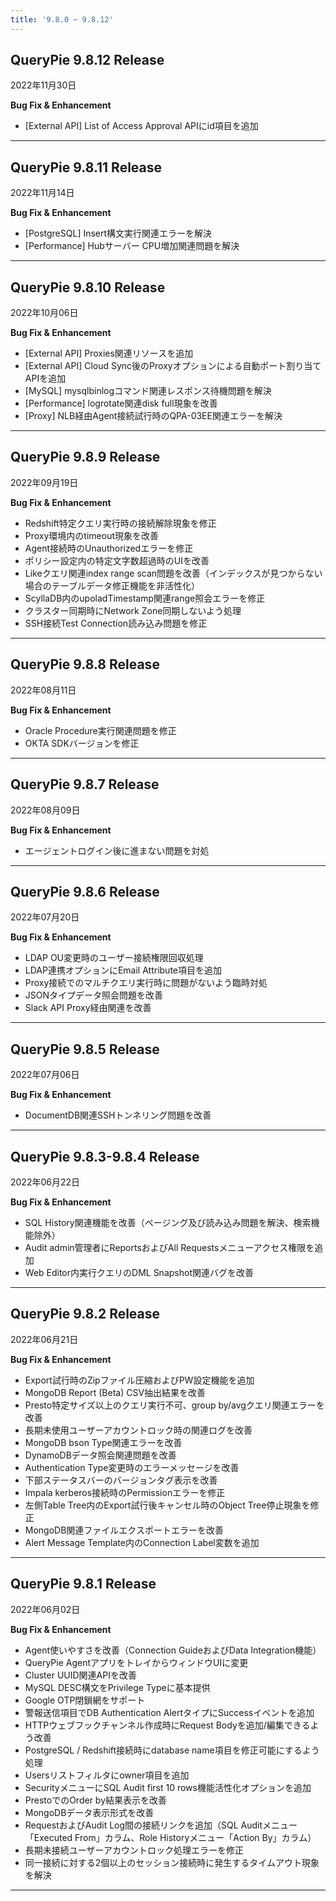 ```yaml
---
title: '9.8.0 ~ 9.8.12'
---
```



## QueryPie 9.8.12 Release 

2022年11月30日

**Bug Fix & Enhancement**

* [External API] List of Access Approval APIにid項目を追加

---

## QueryPie 9.8.11 Release 

2022年11月14日

**Bug Fix & Enhancement**

* [PostgreSQL] Insert構文実行関連エラーを解決
* [Performance] Hubサーバー CPU増加関連問題を解決

---

## QueryPie 9.8.10 Release 

2022年10月06日

**Bug Fix & Enhancement**

* [External API] Proxies関連リソースを追加
* [External API] Cloud Sync後のProxyオプションによる自動ポート割り当てAPIを追加
* [MySQL] mysqlbinlogコマンド関連レスポンス待機問題を解決
* [Performance] logrotate関連disk full現象を改善
* [Proxy] NLB経由Agent接続試行時のQPA-03EE関連エラーを解決

---

## QueryPie 9.8.9 Release 

2022年09月19日

**Bug Fix & Enhancement**

* Redshift特定クエリ実行時の接続解除現象を修正
* Proxy環境内のtimeout現象を改善
* Agent接続時のUnauthorizedエラーを修正
* ポリシー設定内の特定文字数超過時のUIを改善
* Likeクエリ関連index range scan問題を改善（インデックスが見つからない場合のテーブルデータ修正機能を非活性化）
* ScyllaDB内のupoladTimestamp関連range照会エラーを修正
* クラスター同期時にNetwork Zone同期しないよう処理
* SSH接続Test Connection読み込み問題を修正

---

## QueryPie 9.8.8 Release

2022年08月11日

**Bug Fix & Enhancement**

* Oracle Procedure実行関連問題を修正
* OKTA SDKバージョンを修正


---

## QueryPie 9.8.7 Release

2022年08月09日

**Bug Fix & Enhancement**

* エージェントログイン後に進まない問題を対処


---

## QueryPie 9.8.6 Release 

2022年07月20日

**Bug Fix & Enhancement**

* LDAP OU変更時のユーザー接続権限回収処理
* LDAP連携オプションにEmail Attribute項目を追加
* Proxy接続でのマルチクエリ実行時に問題がないよう臨時対処
* JSONタイプデータ照会問題を改善
* Slack API Proxy経由関連を改善


---

## QueryPie 9.8.5 Release

2022年07月06日

**Bug Fix & Enhancement**

* DocumentDB関連SSHトンネリング問題を改善


---

## QueryPie 9.8.3-9.8.4 Release 

2022年06月22日

**Bug Fix & Enhancement**

* SQL History関連機能を改善（ページング及び読み込み問題を解決、検索機能除外）
* Audit admin管理者にReportsおよびAll Requestsメニューアクセス権限を追加
* Web Editor内実行クエリのDML Snapshot関連バグを改善

---

## QueryPie 9.8.2 Release 

2022年06月21日

**Bug Fix & Enhancement**

* Export試行時のZipファイル圧縮およびPW設定機能を追加
* MongoDB Report (Beta) CSV抽出結果を改善
* Presto特定サイズ以上のクエリ実行不可、group by/avgクエリ関連エラーを改善
* 長期未使用ユーザーアカウントロック時の関連ログを改善
* MongoDB bson Type関連エラーを改善
* DynamoDBデータ照会関連問題を改善
* Authentication Type変更時のエラーメッセージを改善
* 下部ステータスバーのバージョンタグ表示を改善
* Impala kerberos接続時のPermissionエラーを修正
* 左側Table Tree内のExport試行後キャンセル時のObject Tree停止現象を修正
* MongoDB関連ファイルエクスポートエラーを改善
* Alert Message Template内のConnection Label変数を追加

---

## QueryPie 9.8.1 Release

2022年06月02日

**Bug Fix & Enhancement**

* Agent使いやすさを改善（Connection GuideおよびData Integration機能）
* QueryPie AgentアプリをトレイからウィンドウUIに変更
* Cluster UUID関連APIを改善
* MySQL DESC構文をPrivilege Typeに基本提供
* Google OTP閉鎖網をサポート
* 警報送信項目でDB Authentication AlertタイプにSuccessイベントを追加
* HTTPウェブフックチャンネル作成時にRequest Bodyを追加/編集できるよう改善
* PostgreSQL / Redshift接続時にdatabase name項目を修正可能にするよう処理
* Usersリストフィルタにowner項目を追加
* SecurityメニューにSQL Audit first 10 rows機能活性化オプションを追加
* PrestoでのOrder by結果表示を改善
* MongoDBデータ表示形式を改善
* RequestおよびAudit Log間の接続リンクを追加（SQL Auditメニュー「Executed From」カラム、Role Historyメニュー「Action By」カラム）
* 長期未接続ユーザーアカウントロック処理エラーを修正
* 同一接続に対する2個以上のセッション接続時に発生するタイムアウト現象を解決


---
